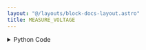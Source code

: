 ```yaml
---
layout: "@/layouts/block-docs-layout.astro"
title: MEASURE_VOLTAGE
---
```



<PythonDocsDisplay docstring={docstring} />

<details>
<summary>Python Code</summary>
```python
import serial
import traceback
from flojoy import flojoy, SerialConnection, TextBlob, Scalar, DataContainer
from typing import cast, Optional


@flojoy(deps={"pyserial": "3.5"}, inject_connection=True)
def MEASURE_VOLTAGE(
    connection: SerialConnection, default: Optional[DataContainer] = None
) -> Scalar | TextBlob:
    """The MEASURE_VOLTAGE node queries an instrument's measured output voltage, such as a DMM or power supply.

    Inputs
    ------
    default: DataContainer
        Any DataContainer - likely connected to the output of the OPEN_SERIAL node.

    Parameters
    ----------
    connection: Serial
        The open serial connection with the instrument.

    Returns
    -------
    Scalar|TextBlob
        The measured voltage as a Scalar or an exception error as a TextBlob.
    """

    # Start serial communication with the instrument
    ser = cast(serial.Serial, connection.get_handle())

    if ser is None:
        raise ValueError("Serial communication is not open")

    CMD = "MEASURE:VOLTAGE:DC?\n\r"

    ser.write(CMD.encode())

    resp = ser.readline().decode()

    try:
        resp = float(resp.rstrip("\n"))
    except:
        print(
            "Could not convert instrument response to a float", traceback.format_exc()
        )
        return TextBlob(resp)

    return Scalar(resp)

```
[Find this Flojoy Block on GitHub](https://github.com/flojoy-ai/blocks/blob/main/blocks/IO/PROTOCOLS/SCPI/MEASURE_VOLTAGE/MEASURE_VOLTAGE.py)
</details>

## Example

<AppDisplay app={app} blockName="MEASURE_VOLTAGE" client:visible />
